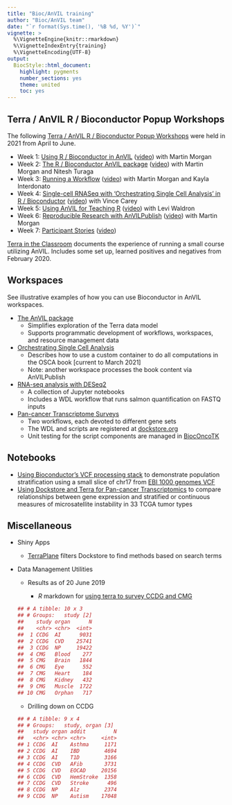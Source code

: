 ```yaml
---
title: "Bioc/AnVIL training"
author: "Bioc/AnVIL team"
date: "`r format(Sys.time(), '%B %d, %Y')`"
vignette: >
  %\VignetteEngine{knitr::rmarkdown}
  %\VignetteIndexEntry{training}
  %\VignetteEncoding{UTF-8}
output:
  BiocStyle::html_document:
    highlight: pygments
    number_sections: yes
    theme: united
    toc: yes
---
```


## Terra / AnVIL R / Bioconductor Popup Workshops 

The following [Terra / AnVIL R / Bioconductor Popup Workshops](https://t.co/mf2ztLNFVe)
were held in 2021 from April to June.

- Week 1: [Using R / Bioconductor in AnVIL](https://docs.google.com/document/d/18aNzWpt55I-dni9l0IZTB2G3oDOU4X07PyKGXFGyb40/edit)
  ([video](https://www.youtube.com/watch?v=8Ccj__2GqJ4)) with Martin Morgan
- Week 2: [The R / Bioconductor AnVIL package](https://docs.google.com/document/d/1OnwhuzEtmn7urpcuJmTj8V_PT84BFt0sWMjohzU7F-0/edit)
  ([video](https://www.youtube.com/watch?v=DO6RjmGjIZA)) with Martin Morgan and Nitesh Turaga
- Week 3: [Running a Workflow](https://docs.google.com/document/d/1qe_Fleh6qmXrQZn9zizptFPEzcWu5OszgXHuo4xzyFs/edit)
  ([video](https://www.youtube.com/watch?v=CT82tcJTA0c)) with Martin Morgan and Kayla Interdonato
- Week 4: [Single-cell RNASeq with 'Orchestrating Single Cell Analysis' in R / Bioconductor](https://docs.google.com/document/d/1xG_r7tcAy0RJm-ONI8uFHHHgNehd99hebUESSGQXAF4/edit)
  ([video](https://www.youtube.com/watch?v=0LfpVe-MmGE)) with Vince Carey
- Week 5: [Using AnVIL for Teaching R](https://docs.google.com/document/d/1fNNn3kleLrZLiXHsaUz7z2Et3kZ-IpIcBTlYzCYmscI/edit)
  ([video](https://www.youtube.com/watch?v=U28gdlVg958)) with Levi Waldron
- Week 6: [Reproducible Research with AnVILPublish](https://docs.google.com/document/d/1KfAeZ4Tmg45AibOF8nugt7FnOo_KK6YFCTm13qYqoBI/edit)
  ([video](https://www.youtube.com/watch?v=19upPoqNpx0)) with Martin Morgan
- Week 7: [Participant Stories](https://docs.google.com/document/d/1VCf1aOjW8BSrPO8Sf5m5rILWUYGdvdZNkZ0RwqVrkxs/edit)
  ([video](https://www.youtube.com/watch?v=77_keFofsu8))

[Terra in the Classroom](https://docs.google.com/presentation/d/1AvEt6UIIx-G5eTe4hlfkGOYsUcSQrKx8ySlnnfg7XH8/edit?usp=sharing)
documents the experience of running a small course utilizing AnVIL. Includes some set up,
learned positives and negatives from February 2020.

## Workspaces 

See illustrative examples of how you can use Bioconductor in AnVIL workspaces.

- [The AnVIL package](https://app.terra.bio/#workspaces/bioconductor-rpci-anvil/Bioconductor-Package-AnVIL)
    - Simplifies exploration of the Terra data model
    - Supports programmatic development of workflows, workspaces, and resource management data
- [Orchestrating Single Cell Analysis](https://app.terra.bio/#workspaces/use-strides/Bioconductor-Workshop-OSCA-3-12)
    - Describes how to use a custom container to do all computations in the OSCA book [current to March 2021]
    - Note: another workspace processes the book content via AnVILPublish
- [RNA-seq analysis with DESeq2](https://app.terra.bio/#workspaces/bioconductor-rpci-anvil/Bioconductor-Workflow-DESeq2)
    - A collection of Jupyter notebooks
    - Includes a WDL workflow that runs salmon quantification on FASTQ inputs
- [Pan-cancer Transcriptome Surveys](https://app.terra.bio/#workspaces/landmarkanvil2/pancan_tx_public)
    - Two workflows, each devoted to different gene sets
    - The WDL and scripts are registered at [dockstore.org](https://dockstore.org/workflows/github.com/vjcitn/BiocOncoTK/msireg1:master?tab=info)
    - Unit testing for the script components are managed in [BiocOncoTK](https://github.com/vjcitn/BiocOncoTK/blob/master/tests/testthat/test_dockstore_scripts.R)

## Notebooks

- [Using Bioconductor's VCF processing stack](https://nbviewer.jupyter.org/github/vjcitn/terravar/blob/master/Tiny%20population%20stratification%20display.ipynb) to demonstrate population stratification using a small slice of chr17 from [EBI 1000 genomes VCF](http://ftp.1000genomes.ebi.ac.uk/vol1/ftp/data_collections/1000_genomes_project/release/20190312_biallelic_SNV_and_INDEL/20190312_biallelic_SNV_and_INDEL_README.txt)
- [Using Dockstore and Terra for Pan-cancer Transcriptomics](https://nbviewer.jupyter.org/github/vjcitn/terravar/blob/master/trimmedMondaySep16.ipynb) to compare relationships between gene expression and stratified or continuous measures of microsatellite instability in 33 TCGA tumor types

## Miscellaneous

- Shiny Apps
    - [TerraPlane](https://github.com/shwetagopaul92/TerraPlane) filters Dockstore to find methods
      based on search terms
- Data Management Utilities

	- Results as of 20 June 2019

      - _R_ markdown for [using terra to survey CCDG and
          CMG]()

  ```r
  ## # A tibble: 10 x 3
  ## # Groups:   study [2]
  ##    study organ      N
  ##    <chr> <chr>  <int>
  ##  1 CCDG  AI      9031
  ##  2 CCDG  CVD    25741
  ##  3 CCDG  NP     19422
  ##  4 CMG   Blood    277
  ##  5 CMG   Brain   1844
  ##  6 CMG   Eye      552
  ##  7 CMG   Heart    184
  ##  8 CMG   Kidney   432
  ##  9 CMG   Muscle  1722
  ## 10 CMG   Orphan   717
  ```

	- Drilling down on CCDG
  ```r
  ## # A tibble: 9 x 4
  ## # Groups:   study, organ [3]
  ##   study organ addit         N
  ##   <chr> <chr> <chr>     <int>
  ## 1 CCDG  AI    Asthma     1171
  ## 2 CCDG  AI    IBD        4694
  ## 3 CCDG  AI    T1D        3166
  ## 4 CCDG  CVD   AFib       3731
  ## 5 CCDG  CVD   EOCAD     20156
  ## 6 CCDG  CVD   HemStroke  1358
  ## 7 CCDG  CVD   Stroke      496
  ## 8 CCDG  NP    Alz        2374
  ## 9 CCDG  NP    Autism    17048
  ```
